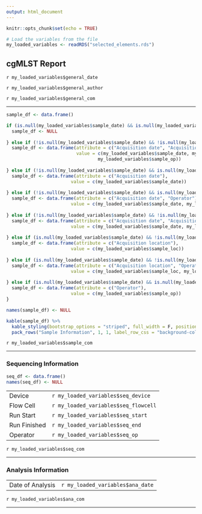 ```yaml
---
output: html_document
---
```


```r
knitr::opts_chunk$set(echo = TRUE)
```


```r
# Load the variables from the file
my_loaded_variables <- readRDS("selected_elements.rds")
```

## cgMLST Report


`r my_loaded_variables$general_date`

`r my_loaded_variables$general_author`  

`r my_loaded_variables$general_com`


***

```r

sample_df <- data.frame()

if (is.null(my_loaded_variables$sample_date) && is.null(my_loaded_variables$sample_loc) && is.null(my_loaded_variables$sample_op)) {
  sample_df <- NULL
  
} else if (!is.null(my_loaded_variables$sample_date) && !is.null(my_loaded_variables$sample_loc) && !is.null(my_loaded_variables$sample_op)){
  sample_df <- data.frame(attribute = c("Acquisition date", "Acquisition location", "Operator"),
                          value = c(my_loaded_variables$sample_date, my_loaded_variables$sample_loc,
                                  my_loaded_variables$sample_op))
  
} else if (!is.null(my_loaded_variables$sample_date) && is.null(my_loaded_variables$sample_loc) && is.null(my_loaded_variables$sample_op)){
  sample_df <- data.frame(attribute = c("Acquisition date"),
                        value = c(my_loaded_variables$sample_date))
  
} else if (!is.null(my_loaded_variables$sample_date) && is.null(my_loaded_variables$sample_loc) && !is.null(my_loaded_variables$sample_op)){
  sample_df <- data.frame(attribute = c("Acquisition date", "Operator"),
                        value = c(my_loaded_variables$sample_date, my_loaded_variables$sample_op))
  
} else if (!is.null(my_loaded_variables$sample_date) && !is.null(my_loaded_variables$sample_loc) && is.null(my_loaded_variables$sample_op)){
  sample_df <- data.frame(attribute = c("Acquisition date", "Acquisition location"),
                        value = c(my_loaded_variables$sample_date, my_loaded_variables$sample_loc))
  
} else if (is.null(my_loaded_variables$sample_date) && !is.null(my_loaded_variables$sample_loc) && is.null(my_loaded_variables$sample_op)){
  sample_df <- data.frame(attribute = c("Acquisition location"),
                        value = c(my_loaded_variables$sample_loc))
  
} else if (is.null(my_loaded_variables$sample_date) && !is.null(my_loaded_variables$sample_loc) && !is.null(my_loaded_variables$sample_op)){
  sample_df <- data.frame(attribute = c("Acquisition location", "Operator"),
                        value = c(my_loaded_variables$sample_loc, my_loaded_variables$sample_op))
  
} else if (is.null(my_loaded_variables$sample_date) && is.null(my_loaded_variables$sample_loc) && !is.null(my_loaded_variables$sample_op)){
  sample_df <- data.frame(attribute = c("Operator"),
                        value = c(my_loaded_variables$sample_op))
} 

names(sample_df) <- NULL

```

```r
kable(sample_df) %>%
  kable_styling(bootstrap_options = "striped", full_width = F, position = "left") %>%
  pack_rows("Sample Information", 1, 1, label_row_css = "background-color: #666; color: #fff;")
```


`r my_loaded_variables$sample_com`

***

### Sequencing Information
```r

seq_df <- data.frame()
names(seq_df) <- NULL

```

  |  
------------- | -------------
Device | `r my_loaded_variables$seq_device`
Flow Cell | `r my_loaded_variables$seq_flowcell`
Run Start | `r my_loaded_variables$seq_start`
Run Finished | `r my_loaded_variables$seq_end`
Operator | `r my_loaded_variables$seq_op`

`r my_loaded_variables$seq_com`

***

### Analysis Information

  |  
------------- | -------------
Date of Analysis | `r my_loaded_variables$ana_date`

`r my_loaded_variables$ana_com`

***